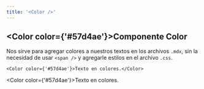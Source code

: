 ```yaml
---
title: '<Color />'
---
```


## <Color color={'#57d4ae'}>Componente Color</Color>

Nos sirve para agregar colores a nuestros textos en los archivos `.mdx`, sin la necesidad de usar `<span />` y agregarle estilos en el archivo `.css`.

```mdx
<Color color={'#57d4ae'}>Texto en colores.</Color>
```
<Color color={'#57d4ae'}>Texto en colores.</Color>